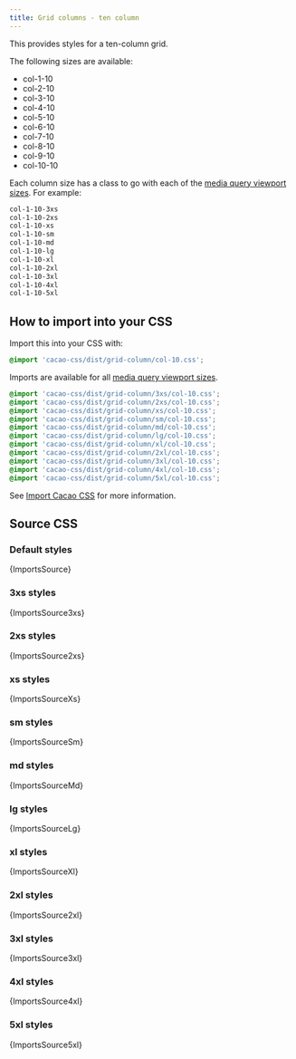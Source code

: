 ```yaml
---
title: Grid columns - ten column
---
```


This provides styles for a ten-column grid.

The following sizes are available:

- col-1-10
- col-2-10
- col-3-10
- col-4-10
- col-5-10
- col-6-10
- col-7-10
- col-8-10
- col-9-10
- col-10-10

Each column size has a class to go with each of the [media query viewport sizes](/styles/media#viewport-media-queries). For example:

```css
col-1-10-3xs
col-1-10-2xs
col-1-10-xs
col-1-10-sm
col-1-10-md
col-1-10-lg
col-1-10-xl
col-1-10-2xl
col-1-10-3xl
col-1-10-4xl
col-1-10-5xl
```

## How to import into your CSS

Import this into your CSS with:

```css
@import 'cacao-css/dist/grid-column/col-10.css';
```

Imports are available for all [media query viewport sizes](/styles/media#viewport-media-queries).

```css
@import 'cacao-css/dist/grid-column/3xs/col-10.css';
@import 'cacao-css/dist/grid-column/2xs/col-10.css';
@import 'cacao-css/dist/grid-column/xs/col-10.css';
@import 'cacao-css/dist/grid-column/sm/col-10.css';
@import 'cacao-css/dist/grid-column/md/col-10.css';
@import 'cacao-css/dist/grid-column/lg/col-10.css';
@import 'cacao-css/dist/grid-column/xl/col-10.css';
@import 'cacao-css/dist/grid-column/2xl/col-10.css';
@import 'cacao-css/dist/grid-column/3xl/col-10.css';
@import 'cacao-css/dist/grid-column/4xl/col-10.css';
@import 'cacao-css/dist/grid-column/5xl/col-10.css';
```

See [Import Cacao CSS](/import) for more information.

## Source CSS

<!-- markdownlint-disable -->

### Default styles

<CodeBlock language="css" title="grid-column/col-10.css">{ImportsSource}</CodeBlock>

### 3xs styles

<CodeBlock language="css" title="grid-column/3xs/col-10.css">{ImportsSource3xs}</CodeBlock>

### 2xs styles

<CodeBlock language="css" title="grid-column/2xs/col-10.css">{ImportsSource2xs}</CodeBlock>

### xs styles

<CodeBlock language="css" title="grid-column/xs/col-10.css">{ImportsSourceXs}</CodeBlock>

### sm styles

<CodeBlock language="css" title="grid-column/sm/col-10.css">{ImportsSourceSm}</CodeBlock>

### md styles

<CodeBlock language="css" title="grid-column/md/col-10.css">{ImportsSourceMd}</CodeBlock>

### lg styles

<CodeBlock language="css" title="grid-column/lg/col-10.css">{ImportsSourceLg}</CodeBlock>

### xl styles

<CodeBlock language="css" title="grid-column/xl/col-10.css">{ImportsSourceXl}</CodeBlock>

### 2xl styles

<CodeBlock language="css" title="grid-column/2xl/col-10.css">{ImportsSource2xl}</CodeBlock>

### 3xl styles

<CodeBlock language="css" title="grid-column/3xl/col-10.css">{ImportsSource3xl}</CodeBlock>

### 4xl styles

<CodeBlock language="css" title="grid-column/4xl/col-10.css">{ImportsSource4xl}</CodeBlock>

### 5xl styles

<CodeBlock language="css" title="grid-column/5xl/col-10.css">{ImportsSource5xl}</CodeBlock>

